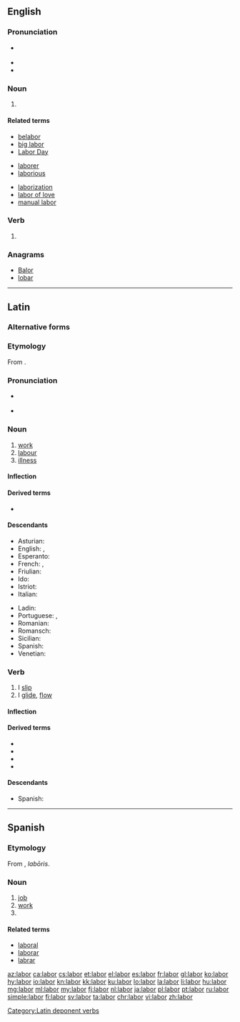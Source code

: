 {{also|Labor}}
==English==
{{wikipedia|dab=labor}}

===Pronunciation===
* {{a|US}} {{IPA|/ˈleɪ.bɚ/}}
* {{audio|en-us-labor.ogg|Audio (US)|lang=en}}
* {{rhymes|eɪbə(r)}}

===Noun===
{{en-noun|~}}

# {{standard spelling of|from=American spelling|lang=en|labour}}

====Related terms====
{{rel-top3|Terms derived from ''labor'' (noun)}}
* [[belabor]]
* [[big labor]]
* [[Labor Day]]
{{rel-mid3}}
* [[laborer]]
* [[laborious]]
{{rel-mid3}}
* [[laborization]]
* [[labor of love]]
* [[manual labor]]
{{rel-bottom}}

===Verb===
{{en-verb}}

# {{standard spelling of|from=American spelling|lang=en|labour}}

===Anagrams===
* [[Balor#English|Balor]]
* [[lobar#English|lobar]]

----

==Latin==

===Alternative forms===
{{la-noun|labos|laboris|labōris|m|third}}

===Etymology===
From {{etyl|ine-pro|la}} {{term/t|ine-pro|*leh₂b-||to hang loosely}}.

===Pronunciation===
* {{a|Classical}} {{IPA|/ˈla.bor/|lang=la}}
* {{audio|la-cls-labor.ogg|Audio (Classical)|lang=la}}

===Noun===
{{la-noun|labor|laboris|labōris|m|third}}

# [[work]]
# [[labour]]
# [[illness]]

====Inflection====
{{la-decl-3rd|labor|labōr}}

====Derived terms====
* {{l|la|labōrō}}

====Descendants====
{{top2}}
* Asturian: {{l|ast|llabor}}
* English: {{l|en|labor}}, {{l|en|labour}}
* Esperanto: {{l|eo|laboro}}
* French: {{l|fr|labeur}}, {{l|fr|labour}}
* Friulian: {{l|fur|lavôr}}
* Ido: {{l|io|laboro}}
* Istriot: {{l|ist|lavur}}
* Italian: {{l|it|lavoro}}
{{mid2}}
* Ladin: {{l|lld|lëur}}
* Portuguese: {{l|pt|labor}}, {{l|pt|lavor}}
* Romanian: {{l|ro|laboare}}
* Romansch: {{l|rm|lavur}}
* Sicilian: {{l|scn|lavuru}}
* Spanish: {{l|es|labor}}
* Venetian: {{l|vec|laóro}}
{{bottom}}

===Verb===
{{la-verb|labor|lābor|labi|lābī|lapsus|lāpsus sum}}

# I [[slip]]
# I [[glide]], [[flow]]

====Inflection====
{{la-conj-3rd|type=depon|lāb|lāps}}
<!-- x -->

====Derived terms====
* {{l|la|collābor}}
* {{l|la|lapsō}}
* {{l|la|lāpsus}}
* {{l|la|relābor}}

====Descendants====
* Spanish: {{l|es|laborear}}

[[Category:Latin deponent verbs]]

----

==Spanish==

===Etymology===
From {{etyl|la|es}} {{term|labor|lang=la}}, ''labōris''.

===Noun===
{{es-noun|f|es}}

# [[job]]
# [[work]]
# {{l|en|labor}}

====Related terms====
* [[laboral]]
* [[laborar]]
* [[labrar]]

[[az:labor]]
[[ca:labor]]
[[cs:labor]]
[[et:labor]]
[[el:labor]]
[[es:labor]]
[[fr:labor]]
[[gl:labor]]
[[ko:labor]]
[[hy:labor]]
[[io:labor]]
[[kn:labor]]
[[kk:labor]]
[[ku:labor]]
[[lo:labor]]
[[la:labor]]
[[li:labor]]
[[hu:labor]]
[[mg:labor]]
[[ml:labor]]
[[my:labor]]
[[fj:labor]]
[[nl:labor]]
[[ja:labor]]
[[pl:labor]]
[[pt:labor]]
[[ru:labor]]
[[simple:labor]]
[[fi:labor]]
[[sv:labor]]
[[ta:labor]]
[[chr:labor]]
[[vi:labor]]
[[zh:labor]]